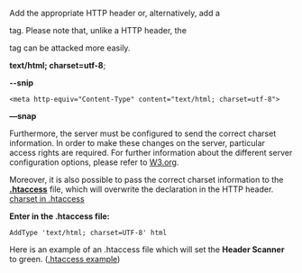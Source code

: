 Add the appropriate HTTP header or, alternatively, add a <meta> tag. Please note that, unlike a HTTP header, the <meta> tag can be attacked more easily.

'''text/html; charset=utf-8''';

'''--snip'''

<pre><meta http-equiv="Content-Type" content="text/html; charset=utf-8"></pre>

'''—snap'''


Furthermore, the server must be configured to send the correct charset information. In order to make these changes on the server, particular access rights are required. For further information about the different server configuration options, please refer to [https://www.w3.org/International/articles/http-charset/index.de W3.org].

Moreover, it is also possible to pass the correct charset information to the [http://httpd.apache.org/docs/2.0/howto/htaccess.html '''.htaccess'''] file, which will overwrite the declaration in the HTTP header. [https://www.w3.org/International/questions/qa-htaccess-charset charset in .htaccess]

'''Enter in the .htaccess file:'''
<pre>AddType 'text/html; charset=UTF-8' html</pre>

Here is an example of an .htaccess file which will set the '''Header Scanner''' to green.
([[Htaccess/EN|.htaccess example]])